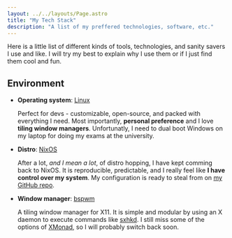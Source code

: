 ```yaml
---
layout: ../../layouts/Page.astro
title: "My Tech Stack"
description: "A list of my preffered technologies, software, etc."
---
```


Here is a little list of different kinds of tools, technologies, and sanity savers I use and like. I will try my best to explain why I use them or if I just find them cool and fun. 

## Environment

- **Operating system**: [Linux](https://en.wikipedia.org/wiki/Linux)

  Perfect for devs - customizable, open-source, and packed with everything I need. Most importantly, **personal preference** and I love **tiling window managers**. Unfortunatly, I need to dual boot Windows on my laptop for doing my exams at the university.

- **Distro**: [NixOS](https://nixos.org/)

  After a lot, *and I mean a lot*, of distro hopping, I have kept comming back to NixOS. It is reproducible, predictable, and I really feel like **I have control over my system**. My configuration is ready to steal from on [my GitHub repo](https://github.com/jakobbekken/nixos-config).

- **Window manager**: [bspwm](https://github.com/baskerville/bspwm)

  A tiling window manager for X11. It is simple and modular by using an X daemon to execute commands like [sxhkd](https://github.com/baskerville/sxhkd). I still miss some of the options of [XMonad](https://xmonad.org/), so I will probably switch back soon.
